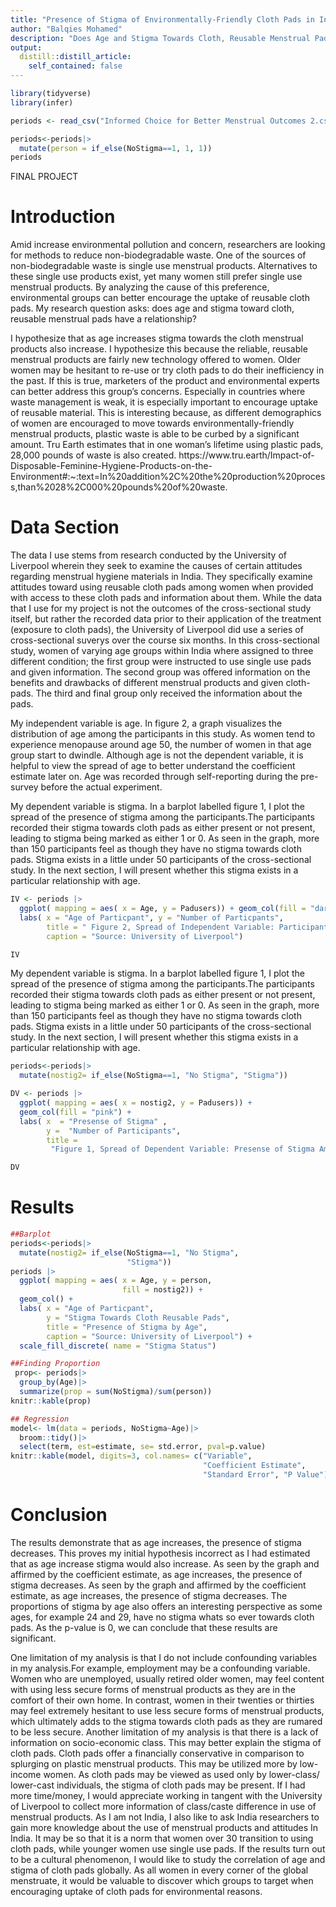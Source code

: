 ```yaml
---
title: "Presence of Stigma of Environmentally-Friendly Cloth Pads in India"
author: "Balqies Mohamed"
description: "Does Age and Stigma Towards Cloth, Reusable Menstrual Pads Have A Relationship?" 
output:
  distill::distill_article:
    self_contained: false
---
```




```r
library(tidyverse)
library(infer)

periods <- read_csv("Informed Choice for Better Menstrual Outcomes 2.csv")

periods<-periods|>
  mutate(person = if_else(NoStigma==1, 1, 1))
periods

```


FINAL PROJECT 

# Introduction

Amid increase environmental pollution and concern, researchers are looking for methods to reduce non-biodegradable waste. One of the sources of non-biodegradable waste is single use menstrual products. Alternatives to these single use products exist, yet many women still prefer single use menstrual products. By analyzing the cause of this preference, environmental groups can better encourage the uptake of reusable cloth pads. My research question asks: does age and stigma toward cloth, reusable menstrual pads have a relationship? 

I hypothesize that as age increases stigma towards the cloth menstrual products also increase. I hypothesize this because the reliable, reusable menstrual products are fairly new technology offered to women. Older women may be hesitant to re-use or try cloth pads to do their inefficiency in the past. If this is true, marketers of the product and environmental experts can better address this group's concerns. Especially in countries where waste management is weak, it is especially important to encourage uptake of reusable material. This is interesting because, as different demographics of women are encouraged to move towards environmentally-friendly menstrual products, plastic waste is able to be curbed by a significant amount. Tru Earth estimates that in one woman's lifetime using plastic pads, 28,000 pounds of waste is also created. 
https://www.tru.earth/Impact-of-Disposable-Feminine-Hygiene-Products-on-the-Environment#:~:text=In%20addition%2C%20the%20production%20process,than%2028%2C000%20pounds%20of%20waste.


# Data Section 

The data I use stems from research conducted by the University of Liverpool wherein they seek to examine the causes of certain attitudes regarding menstrual hygiene materials in India. They specifically examine attitudes toward using reusable cloth pads among women when provided with access to these cloth pads and information about them. While the data that I use for my project is not the outcomes of the cross-sectional study itself, but rather the recorded data prior to their application of the treatment (exposure to cloth pads), the University of Liverpool did use a series of cross-sectional suverys over the course six months. In this cross-sectional study, women of varying age groups within India where assigned to three different condition; the first group were instructed to use single use pads and given information. The second group was offered information on the benefits and drawbacks of different menstrual products and given cloth-pads. The third and final group only received the information about the pads. 

My independent variable is age. In figure 2, a graph visualizes the distribution of age among the participants in this study. As women tend to experience menopause around age 50, the number of women in that age group start to dwindle. Although age is not the dependent variable, it is helpful to view the spread of age to better understand the coefficient estimate later on. Age was recorded through self-reporting during the pre-survey before the actual experiment. 

My dependent variable is stigma. In a barplot labelled figure 1, I plot the spread of the presence of stigma among the participants.The participants recorded their stigma towards cloth pads as either present or not present, leading to stigma being marked as either 1 or 0. As seen in the graph, more than 150 participants feel as though they have no stigma towards cloth pads. Stigma exists in a little under 50 participants of the cross-sectional study. In the next section, I will present whether this stigma exists in a particular relationship with age. 


```r

IV <- periods |> 
  ggplot( mapping = aes( x = Age, y = Padusers)) + geom_col(fill = "darkseagreen4") + 
  labs( x = "Age of Particpant", y = "Number of Particpants", 
        title = " Figure 2, Spread of Independent Variable: Participants by Age",
        caption = "Source: University of Liverpool")

IV 

```
My dependent variable is stigma. In a barplot labelled figure 1, I plot the spread of the presence of stigma among the participants.The participants recorded their stigma towards cloth pads as either present or not present, leading to stigma being marked as either 1 or 0. As seen in the graph, more than 150 participants feel as though they have no stigma towards cloth pads. Stigma exists in a little under 50 participants of the cross-sectional study. In the next section, I will present whether this stigma exists in a particular relationship with age. 

```r
periods<-periods|>
  mutate(nostig2= if_else(NoStigma==1, "No Stigma", "Stigma"))

DV <- periods |> 
  ggplot( mapping = aes( x = nostig2, y = Padusers)) + 
  geom_col(fill = "pink") + 
  labs( x  = "Presense of Stigma" , 
        y =  "Number of Participants", 
        title = 
         "Figure 1, Spread of Dependent Variable: Presense of Stigma Amongst Participants")

DV
```
# Results
```r
##Barplot
periods<-periods|>
  mutate(nostig2= if_else(NoStigma==1, "No Stigma", 
                          "Stigma"))
periods |> 
  ggplot( mapping = aes( x = Age, y = person, 
                         fill = nostig2)) + 
  geom_col() + 
  labs( x = "Age of Particpant", 
        y = "Stigma Towards Cloth Reusable Pads", 
        title = "Presence of Stigma by Age", 
        caption = "Source: University of Liverpool") +
  scale_fill_discrete( name = "Stigma Status")

##Finding Proportion
 prop<- periods|>
  group_by(Age)|>
  summarize(prop = sum(NoStigma)/sum(person))
knitr::kable(prop)

## Regression
model<- lm(data = periods, NoStigma~Age)|>
  broom::tidy()|>
  select(term, est=estimate, se= std.error, pval=p.value)
knitr::kable(model, digits=3, col.names= c("Variable", 
                                           "Coefficient Estimate", 
                                           "Standard Error", "P Value"))


```

# Conclusion 

The results demonstrate that as age increases, the presence of stigma decreases. This proves my initial hypothesis incorrect as I had estimated that as age increase stigma would also increase. As seen by the graph and affirmed by the coefficient estimate, as age increases, the presence of stigma decreases. As seen by the graph and affirmed by the coefficient estimate, as age increases, the presence of stigma decreases. The proportions of stigma by age also offers an interesting perspective as some ages, for example 24 and 29, have no stigma whats so ever towards cloth pads. As the p-value is 0, we can conclude that these results are significant. 

One limitation of my analysis is that I do not include confounding variables in my analysis.For example, employment may be a confounding variable. Women who are unemployed, usually retired older women, may feel content with using less secure forms of menstrual products as they are in the comfort of their own home. In contrast, women in their twenties or thirties may feel extremely hesitant to use less secure forms of menstrual products, which ultimately adds to the stigma towards cloth pads as they are rumared to be less secure. Another limitation of my analysis is that there is a lack of information on socio-economic class. This may better explain the stigma of cloth pads. Cloth pads offer a financially conservative in comparison to splurging on plastic menstrual products. This may be utilized more by low-income women. As cloth pads may be viewed as used only by lower-class/ lower-cast individuals, the stigma of cloth pads may be present.  If I had more time/money, I would appreciate working in tangent with the University of Liverpool to collect more information of class/caste difference in use of menstrual products. As I am not India, I also like to ask India researchers  to gain more knowledge about the use of menstrual products and attitudes In India. It may be so that it is a norm that women over 30 transition to using cloth pads, while younger women use single use pads. If the results turn out to be a cultural phenomenon, I would like to study the correlation of age and stigma of cloth pads globally. As all women in every corner of the global menstruate, it would be valuable to discover which groups to target when encouraging uptake of cloth pads for environmental reasons.


